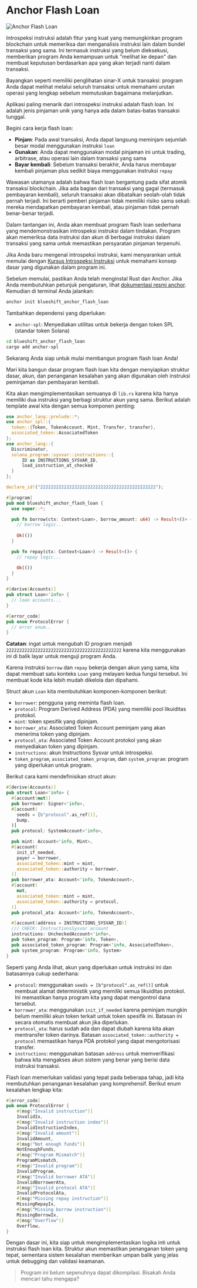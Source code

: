 
# Anchor Flash Loan

![Anchor Flash Loan](/graphics/challenge-banners/anchor-flash-loan.png)

Introspeksi instruksi adalah fitur yang kuat yang memungkinkan program blockchain untuk memeriksa dan menganalisis instruksi lain dalam bundel transaksi yang sama. Ini termasuk instruksi yang belum dieksekusi, memberikan program Anda kemampuan untuk "melihat ke depan" dan membuat keputusan berdasarkan apa yang akan terjadi nanti dalam transaksi.

Bayangkan seperti memiliki penglihatan sinar-X untuk transaksi: program Anda dapat melihat melalui seluruh transaksi untuk memahami urutan operasi yang lengkap sebelum memutuskan bagaimana melanjutkan.

Aplikasi paling menarik dari introspeksi instruksi adalah flash loan. Ini adalah jenis pinjaman unik yang hanya ada dalam batas-batas transaksi tunggal.

Begini cara kerja flash loan:
- **Pinjam**: Pada awal transaksi, Anda dapat langsung meminjam sejumlah besar modal menggunakan instruksi `loan`
- **Gunakan**: Anda dapat menggunakan modal pinjaman ini untuk trading, arbitrase, atau operasi lain dalam transaksi yang sama
- **Bayar kembali**: Sebelum transaksi berakhir, Anda harus membayar kembali pinjaman plus sedikit biaya menggunakan instruksi `repay`

Wawasan utamanya adalah bahwa flash loan bergantung pada sifat atomik transaksi blockchain. Jika ada bagian dari transaksi yang gagal (termasuk pembayaran kembali), seluruh transaksi akan dibatalkan seolah-olah tidak pernah terjadi. Ini berarti pemberi pinjaman tidak memiliki risiko sama sekali: mereka mendapatkan pembayaran kembali, atau pinjaman tidak pernah benar-benar terjadi.

Dalam tantangan ini, Anda akan membuat program flash loan sederhana yang mendemonstrasikan introspeksi instruksi dalam tindakan. Program akan memeriksa data instruksi dan akun di berbagai instruksi dalam transaksi yang sama untuk memastikan persyaratan pinjaman terpenuhi.

Jika Anda baru mengenal introspeksi instruksi, kami menyarankan untuk memulai dengan [Kursus Introspeksi Instruksi](/id/courses/instruction-introspection) untuk memahami konsep dasar yang digunakan dalam program ini.

<ArticleSection name="Installation" id="installation" level="h2" />

Sebelum memulai, pastikan Anda telah menginstal Rust dan Anchor. Jika Anda membutuhkan petunjuk pengaturan, lihat [dokumentasi resmi anchor](https://www.anchor-lang.com/docs/installation). Kemudian di terminal Anda jalankan:

```bash
anchor init blueshift_anchor_flash_loan
```

Tambahkan dependensi yang diperlukan:
- `anchor-spl`: Menyediakan utilitas untuk bekerja dengan token SPL (standar token Solana)

```bash
cd blueshift_anchor_flash_loan
cargo add anchor-spl
```

Sekarang Anda siap untuk mulai membangun program flash loan Anda!

<ArticleSection name="Template" id="template" level="h2" />

Mari kita bangun dasar program flash loan kita dengan menyiapkan struktur dasar, akun, dan penanganan kesalahan yang akan digunakan oleh instruksi peminjaman dan pembayaran kembali.

Kita akan mengimplementasikan semuanya di `lib.rs` karena kita hanya memiliki dua instruksi yang berbagi struktur akun yang sama. Berikut adalah template awal kita dengan semua komponen penting:

```rust
use anchor_lang::prelude::*;
use anchor_spl::{
  token::{Token, TokenAccount, Mint, Transfer, transfer}, 
  associated_token::AssociatedToken
}; 
use anchor_lang::{
  Discriminator,
  solana_program::sysvar::instructions::{
      ID as INSTRUCTIONS_SYSVAR_ID,
      load_instruction_at_checked
  }
};

declare_id!("22222222222222222222222222222222222222222222");

#[program]
pub mod blueshift_anchor_flash_loan {
  use super::*;

  pub fn borrow(ctx: Context<Loan>, borrow_amount: u64) -> Result<()> {
    // borrow logic...
    
    Ok(())
  }

  pub fn repay(ctx: Context<Loan>) -> Result<()> {
    // repay logic...

    Ok(())
  }
}

#[derive(Accounts)]
pub struct Loan<'info> {
  // loan accounts...
}

#[error_code]
pub enum ProtocolError {
  // error enum..
}
```

**Catatan**: ingat untuk mengubah ID program menjadi `22222222222222222222222222222222222222222222` karena kita menggunakan ini di balik layar untuk menguji program Anda.

<ArticleSection name="Accounts" id="accounts" level="h2" />

Karena instruksi `borrow` dan `repay` bekerja dengan akun yang sama, kita dapat membuat satu konteks `Loan` yang melayani kedua fungsi tersebut. Ini membuat kode kita lebih mudah dikelola dan dipahami.

Struct akun `Loan` kita membutuhkan komponen-komponen berikut:
- `borrower`: pengguna yang meminta flash loan.
- `protocol`: Program Derived Address (PDA) yang memiliki pool likuiditas protokol.
- `mint`: token spesifik yang dipinjam.
- `borrower_ata`: Associated Token Account peminjam yang akan menerima token yang dipinjam.
- `protocol_ata`: Associated Token Account protokol yang akan menyediakan token yang dipinjam.
- `instructions`: akun Instructions Sysvar untuk introspeksi.
- `token_program`, `associated_token_program`, dan `system_program`: program yang diperlukan untuk program.

Berikut cara kami mendefinisikan struct akun:

```rust
#[derive(Accounts)]
pub struct Loan<'info> {
  #[account(mut)]
  pub borrower: Signer<'info>,
  #[account(
    seeds = [b"protocol".as_ref()],
    bump,
  )]
  pub protocol: SystemAccount<'info>,

  pub mint: Account<'info, Mint>,
  #[account(
    init_if_needed,
    payer = borrower,
    associated_token::mint = mint,
    associated_token::authority = borrower,
  )]
  pub borrower_ata: Account<'info, TokenAccount>,
  #[account(
    mut,
    associated_token::mint = mint,
    associated_token::authority = protocol,
  )]
  pub protocol_ata: Account<'info, TokenAccount>,

  #[account(address = INSTRUCTIONS_SYSVAR_ID)]
  /// CHECK: InstructionsSysvar account
  instructions: UncheckedAccount<'info>,
  pub token_program: Program<'info, Token>,
  pub associated_token_program: Program<'info, AssociatedToken>,
  pub system_program: Program<'info, System>
}
```

Seperti yang Anda lihat, akun yang diperlukan untuk instruksi ini dan batasannya cukup sederhana:
- `protocol`: menggunakan `seeds = [b"protocol".as_ref()]` untuk membuat alamat deterministik yang memiliki semua likuiditas protokol. Ini memastikan hanya program kita yang dapat mengontrol dana tersebut.
- `borrower_ata`: menggunakan `init_if_needed` karena peminjam mungkin belum memiliki akun token terkait untuk token spesifik ini. Batasan ini secara otomatis membuat akun jika diperlukan.
- `protocol_ata`: harus sudah ada dan dapat diubah karena kita akan mentransfer token darinya. Batasan `associated_token::authority = protocol` memastikan hanya PDA protokol yang dapat mengotorisasi transfer.
- `instructions`: menggunakan batasan `address` untuk memverifikasi bahwa kita mengakses akun sistem yang benar yang berisi data instruksi transaksi.

<ArticleSection name="Errors" id="errors" level="h2" />

Flash loan memerlukan validasi yang tepat pada beberapa tahap, jadi kita membutuhkan penanganan kesalahan yang komprehensif. Berikut enum kesalahan lengkap kita:

```rust
#[error_code]
pub enum ProtocolError {
    #[msg("Invalid instruction")]
    InvalidIx,
    #[msg("Invalid instruction index")]
    InvalidInstructionIndex,
    #[msg("Invalid amount")]
    InvalidAmount,
    #[msg("Not enough funds")]
    NotEnoughFunds,
    #[msg("Program Mismatch")]
    ProgramMismatch,
    #[msg("Invalid program")]
    InvalidProgram,
    #[msg("Invalid borrower ATA")]
    InvalidBorrowerAta,
    #[msg("Invalid protocol ATA")]
    InvalidProtocolAta,
    #[msg("Missing repay instruction")]
    MissingRepayIx,
    #[msg("Missing borrow instruction")]
    MissingBorrowIx,
    #[msg("Overflow")]
    Overflow,
}
```

Dengan dasar ini, kita siap untuk mengimplementasikan logika inti untuk instruksi flash loan kita. Struktur akun memastikan penanganan token yang tepat, sementara sistem kesalahan memberikan umpan balik yang jelas untuk debugging dan validasi keamanan.

> Program ini belum sepenuhnya dapat dikompilasi. Bisakah Anda mencari tahu mengapa?